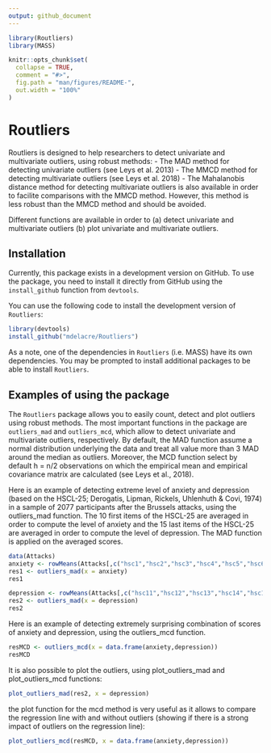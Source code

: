 ```yaml
---
output: github_document
---
```


```r
library(Routliers)
library(MASS)
```

```r
knitr::opts_chunk$set(
  collapse = TRUE,
  comment = "#>",
  fig.path = "man/figures/README-",
  out.width = "100%"
)
```

# Routliers 

Routliers is designed to help researchers to detect univariate and multivariate outliers, using robust methods:
- The MAD method for detecting univariate outliers (see Leys et al. 2013)
- The MMCD method for detecting multivariate outliers (see Leys et al. 2018)
- The Mahalanobis distance method for detecting multivariate outliers is also available in order to facilite comparisons with the MMCD method. However, this method is less robust than the MMCD method and should be avoided.

Different functions are available in order to (a) detect univariate and multivariate outliers (b) plot univariate and multivariate outliers.

## Installation

Currently, this package exists in a development version on GitHub. To use the package, you need to install it directly from GitHub using the `install_github` function from `devtools`. 

You can use the following code to install the development version of `Routliers`: 

```r
library(devtools)
install_github("mdelacre/Routliers")
```

As a note, one of the dependencies in `Routliers` (i.e. MASS) have its own dependencies. You may be prompted to install additional packages to be able to install `Routliers`.

## Examples of using the package

The `Routliers` package allows you to easily count, detect and plot outliers using robust methods.  The most important functions in the package are `outliers_mad` and `outliers_mcd`, which allow to detect univariate and multivariate outliers, respectively. By default, the MAD function assume a normal distribution underlying the data and treat all value more than 3 MAD around the median as outliers. Moreover, the MCD function select by default h = n/2 observations on which the empirical mean and empirical covariance matrix are calculated (see Leys et al., 2018).

Here is an example of detecting extreme level of anxiety and depression (based on the HSCL-25; Derogatis, Lipman, Rickels, Uhlenhuth & Covi, 1974) in a sample of 2077 participants after the Brussels attacks, using the outliers_mad function. The 10 first items of the HSCL-25 are averaged in order to compute the level of anxiety and the 15 last items of the HSCL-25 are averaged in order to compute the level of depression. The MAD function is applied on the averaged scores.

```r
data(Attacks)
anxiety <- rowMeans(Attacks[,c("hsc1","hsc2","hsc3","hsc4","hsc5","hsc6","hsc7","hsc8","hsc9","hsc10")])
res1 <- outliers_mad(x = anxiety)
res1
```

```r
depression <- rowMeans(Attacks[,c("hsc11","hsc12","hsc13","hsc14","hsc15","hsc16","hsc17","hsc18","hsc19","hsc20","hsc21","hsc22","hsc23","hsc24","hsc25")])
res2 <- outliers_mad(x = depression)
res2
```

Here is an example of detecting extremely surprising combination of scores of anxiety and depression, using the outliers_mcd function. 

```r
resMCD <- outliers_mcd(x = data.frame(anxiety,depression))
resMCD
```

It is also possible to plot the outliers, using plot_outliers_mad and plot_outliers_mcd functions:

```r
plot_outliers_mad(res2, x = depression) 
```

the plot function for the mcd method is very useful as it allows to compare the regression line with and without outliers (showing if there is a strong impact of outliers on the regression line):

```r
plot_outliers_mcd(resMCD, x = data.frame(anxiety,depression))
```

